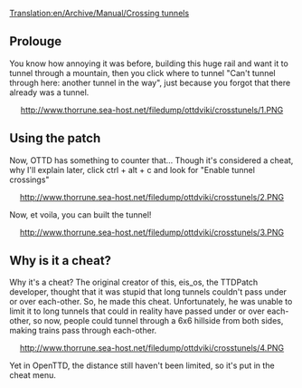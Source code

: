 [[Translation:en/Archive/Manual/Crossing tunnels]]
== Prolouge ==

You know how annoying it was before, building this huge rail and want it to tunnel through a mountain, then you click where to tunnel "Can't tunnel through here: another tunnel in the way", just because you forgot that there already was a tunnel.

<center>http://www.thorrune.sea-host.net/filedump/ottdviki/crosstunels/1.PNG</center>


== Using the patch ==



Now, OTTD has something to counter that... Though it's considered a cheat, why I'll explain later, click ctrl + alt + c and look for "Enable tunnel crossings"

<center>http://www.thorrune.sea-host.net/filedump/ottdviki/crosstunels/2.PNG</center>


Now, et voila, you can built the tunnel!

<center>http://www.thorrune.sea-host.net/filedump/ottdviki/crosstunels/3.PNG</center>

== Why is it a cheat? ==

Why it's a cheat? The original creator of this, eis_os, the TTDPatch developer, thought that it was stupid that long tunnels couldn't pass under or over each-other. So, he made this cheat.  Unfortunately, he was unable to limit it to long tunnels that could in reality have passed under or over each-other, so now, people could tunnel through a 6x6 hillside from both sides, making trains pass through each-other. 

<center>http://www.thorrune.sea-host.net/filedump/ottdviki/crosstunels/4.PNG</center>


Yet in OpenTTD, the distance still haven't been limited, so it's put in the cheat menu.
